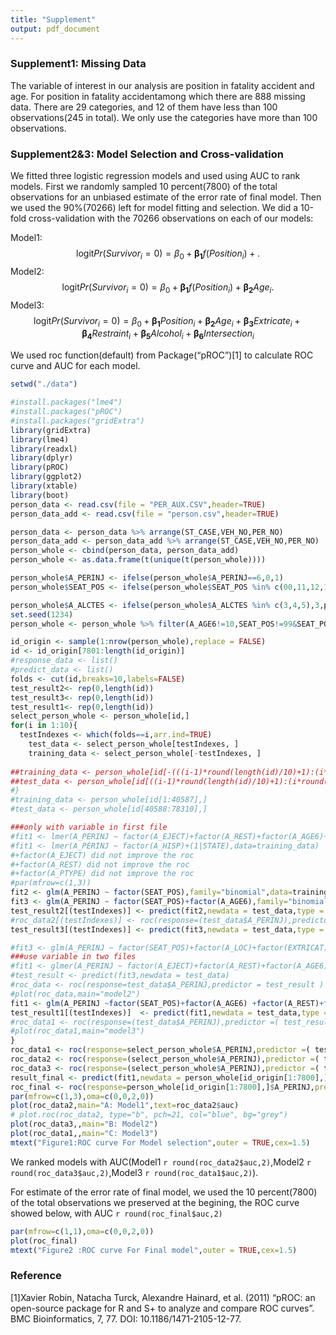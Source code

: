```yaml
---
title: "Supplement"
output: pdf_document
---
```


### Supplement1: Missing Data
The variable of interest in our analysis are position in fatality accident and age. For position in fatality accidentamong which there are 888 missing data. There are 29 categories,  and 12 of them have less than 100 observations(245 in total). We only use the categories have more than 100 observations.

### Supplement2&3: Model Selection and Cross-validation
We fitted three logistic regression models and used  using AUC to rank models. First we randomly sampled 10 percent(7800) of the total observations for an unbiased estimate of the error rate of final model. Then we used the 90%(70266) left for model fitting and selection. We did a 10-fold cross-validation with the 70266 observations on each of our models:

Model1:
$$
\text{logit}Pr(Survivor_i=0) = \beta_0 + \boldsymbol{\beta_1}f(Position_i) + .
$$
Model2:
$$
\text{logit}Pr(Survivor_i=0) = \beta_0 + \boldsymbol{\beta_1}f(Position_i) + \boldsymbol{\beta_2}Age_i.
$$
Model3:
$$
\text{logit}Pr(Survivor_i=0) = \beta_0 + \boldsymbol{\beta_1} Position_i + \boldsymbol{\beta_2} Age_i + \boldsymbol{\beta_3} Extricate_i + \boldsymbol{\beta_4} Restraint_i + \boldsymbol{\beta_5} Alcohol_i + \boldsymbol{\beta_6} Intersection_i
$$

We used roc function(default) from Package("pROC")[1] to calculate ROC curve and AUC for each model. 


```r
setwd("./data")

#install.packages("lme4")
#install.packages("pROC")
#install.packages("gridExtra")
library(gridExtra)
library(lme4)
library(readxl)
library(dplyr)
library(pROC)
library(ggplot2)
library(xtable)
library(boot)
person_data <- read.csv(file = "PER_AUX.CSV",header=TRUE)
person_data_add <- read.csv(file = "person.csv",header=TRUE)

person_data <- person_data %>% arrange(ST_CASE,VEH_NO,PER_NO)
person_data_add <- person_data_add %>% arrange(ST_CASE,VEH_NO,PER_NO)
person_whole <- cbind(person_data, person_data_add)
person_whole <- as.data.frame(t(unique(t(person_whole))))

person_whole$A_PERINJ <- ifelse(person_whole$A_PERINJ==6,0,1)
person_whole$SEAT_POS <- ifelse(person_whole$SEAT_POS %in% c(00,11,12,13,21,22,23,29,31,32,33,50,51,52,98,99),person_whole$SEAT_POS,99)

person_whole$A_ALCTES <- ifelse(person_whole$A_ALCTES %in% c(3,4,5),3,person_whole$A_ALCTES)
set.seed(1234)
person_whole <- person_whole %>% filter(A_AGE6!=10,SEAT_POS!=99&SEAT_POS!=98)

id_origin <- sample(1:nrow(person_whole),replace = FALSE)
id <- id_origin[7801:length(id_origin)]
#response_data <- list()
#predict_data <- list()
folds <- cut(id,breaks=10,labels=FALSE)
test_result2<- rep(0,length(id))
test_result3<- rep(0,length(id))
test_result1<- rep(0,length(id))
select_person_whole <- person_whole[id,]
for(i in 1:10){
  testIndexes <- which(folds==i,arr.ind=TRUE)
    test_data <- select_person_whole[testIndexes, ]
    training_data <- select_person_whole[-testIndexes, ]
   
##training_data <- person_whole[id[-(((i-1)*round(length(id)/10)+1):(i*round(length(id)/10)))],]
##test_data <- person_whole[id[((i-1)*round(length(id)/10)+1):(i*round(length(id)/10))],]
#}
#training_data <- person_whole[id[1:40587],]
#test_data <- person_whole[id[40588:78310],]

###only with variable in first file
#fit1 <- lmer(A_PERINJ ~ factor(A_EJECT)+factor(A_REST)+factor(A_AGE6)+factor(A_ALCTES)+factor(A_LOC)+factor(A_REST)+factor(A_PTYPE)+(1|STATE),data=training_data)
#fit1 <- lmer(A_PERINJ ~ factor(A_HISP)+(1|STATE),data=training_data)
#+factor(A_EJECT) did not improve the roc
#+factor(A_REST) did not improve the roc
#+factor(A_PTYPE) did not improve the roc
#par(mfrow=c(1,3))
fit2 <- glm(A_PERINJ ~ factor(SEAT_POS),family="binomial",data=training_data)
fit3 <- glm(A_PERINJ ~ factor(SEAT_POS)+factor(A_AGE6),family="binomial",data=training_data)
test_result2[(testIndexes)] <- predict(fit2,newdata = test_data,type = "response")
#roc_data2[(testIndexes)] <- roc(response=(test_data$A_PERINJ),predictor = (test_result) )
test_result3[(testIndexes)] <- predict(fit3,newdata = test_data,type = "response")

#fit3 <- glm(A_PERINJ ~ factor(SEAT_POS)+factor(A_LOC)+factor(EXTRICAT),family="binomial",data=training_data)
###use variable in two files
#fit1 <- glmer(A_PERINJ ~ factor(A_EJECT)+factor(A_REST)+factor(A_AGE6)+factor(A_ALCTES)+factor(A_LOC)+factor(A_REST)+factor(A_PTYPE)+factor(SEAT_POS)+factor(EXTRICAT)+factor(DRUGS)+(1|STATE),data=training_data,family="binomial")
#test_result <- predict(fit3,newdata = test_data)
#roc_data <- roc(response=test_data$A_PERINJ,predictor = test_result )
#plot(roc_data,main="model2")
fit1 <- glm(A_PERINJ ~factor(SEAT_POS)+factor(A_AGE6) +factor(A_REST)+factor(A_ALCTES)+factor(A_LOC)+factor(EXTRICAT),family="binomial",data=training_data)
test_result1[(testIndexes)]  <- predict(fit1,newdata = test_data,type = "response")
#roc_data1 <- roc(response=(test_data$A_PERINJ),predictor =( test_result) )
#plot(roc_data1,main="model3")
}
roc_data1 <- roc(response=select_person_whole$A_PERINJ,predictor =( test_result1) )
roc_data2 <- roc(response=(select_person_whole$A_PERINJ),predictor =( test_result2) )
roc_data3 <- roc(response=(select_person_whole$A_PERINJ),predictor =( test_result3) )
result_final <- predict(fit1,newdata = person_whole[id_origin[1:7800],],type = "response")
roc_final <- roc(response=person_whole[id_origin[1:7800],]$A_PERINJ,predictor =result_final )
par(mfrow=c(1,3),oma=c(0,0,2,0))
plot(roc_data2,main="A: Model1",text=roc_data2$auc)
# plot.roc(roc_data2, type="b", pch=21, col="blue", bg="grey")
plot(roc_data3,,main="B: Model2")
plot(roc_data1,,main="C: Model3")
mtext("Figure1:ROC curve For Model selection",outer = TRUE,cex=1.5)
```

We ranked models with AUC(Model1 `r round(roc_data2$auc,2) `,Model2 `r round(roc_data3$auc,2) `,Model3 `r round(roc_data1$auc,2) `).

For estimate of the error rate of final model, we used the 10 percent(7800) of the total observations we preserved at the begining, the ROC curve showed below, with AUC `r round(roc_final$auc,2) `

```r
par(mfrow=c(1,1),oma=c(0,0,2,0))
plot(roc_final)
mtext("Figure2 :ROC curve For Final model",outer = TRUE,cex=1.5)
```


### Reference

[1]Xavier Robin, Natacha Turck, Alexandre Hainard, et al. (2011) “pROC: an open-source package for R and S+ to analyze and compare ROC curves”. BMC Bioinformatics, 7, 77. DOI: 10.1186/1471-2105-12-77.